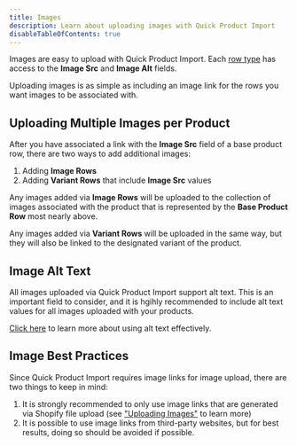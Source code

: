 ```yaml
---
title: Images
description: Learn about uploading images with Quick Product Import
disableTableOfContents: true
---
```


Images are easy to upload with Quick Product Import. Each [row type](row-types) has access to the **Image Src** and **Image Alt** fields.

Uploading images is as simple as including an image link for the rows you want images to be associated with.

## Uploading Multiple Images per Product

After you have associated a link with the **Image Src** field of a base product row, there are two ways to add additional images:

1. Adding **Image Rows**
2. Adding **Variant Rows** that include **Image Src** values

Any images added via **Image Rows** will be uploaded to the collection of images associated with the product that is represented by the **Base Product Row** most nearly above.

Any images added via **Variant Rows** will be uploaded in the same way, but they will also be linked to the designated variant of the product.

## Image Alt Text

All images uploaded via Quick Product Import support alt text. This is an important field to consider, and it is hgihly recommended to include alt text values for all images uploaded with your products.

[Click here](https://ahrefs.com/blog/alt-text/) to learn more about using alt text effectively.

## Image Best Practices

Since Quick Product Import requires image links for image upload, there are two things to keep in mind:

1. It is strongly recommended to only use image links that are generated via Shopify file upload (see ["Uploading Images"](../best-practices) to learn more)
2. It is possible to use image links from third-party websites, but for best results, doing so should be avoided if possible.

